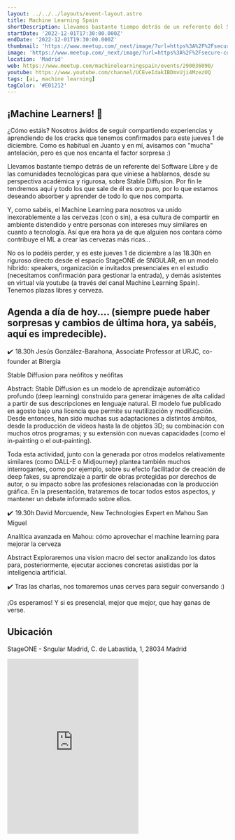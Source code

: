 ```yaml
---
layout: ../../../layouts/event-layout.astro
title: Machine Learning Spain
shortDescription: Llevamos bastante tiempo detrás de un referente del Software Libre y de las comunidades tecnológicas para que viniese a hablarnos, desde su perspectiva académica y rigurosa, sobre Stable Diffusion.
startDate: '2022-12-01T17:30:00.000Z'
endDate: '2022-12-01T19:30:00.000Z'
thumbnail: 'https://www.meetup.com/_next/image/?url=https%3A%2F%2Fsecure-content.meetupstatic.com%2Fimages%2Fclassic-events%2F502062597%2F676x380.webp&w=3840&q=75'
image: 'https://www.meetup.com/_next/image/?url=https%3A%2F%2Fsecure-content.meetupstatic.com%2Fimages%2Fclassic-events%2F502062597%2F676x380.webp&w=3840&q=75'
location: 'Madrid'
web: https://www.meetup.com/machinelearningspain/events/290036090/
youtube: https://www.youtube.com/channel/UCEveIdakIBDmvUji4MzezUQ
tags: [ai, machine learning]
tagColor: '#E01212'
---
```


## ¡Machine Learners! 👋 

¿Cómo estáis? Nosotros ávidos de seguir compartiendo experiencias y aprendiendo de los cracks que tenemos confirmados para este jueves 1 de diciembre. Como es habitual en Juanto y en mí, avisamos con "mucha" antelación, pero es que nos encanta el factor sorpresa :)

Llevamos bastante tiempo detrás de un referente del Software Libre y de las comunidades tecnológicas para que viniese a hablarnos, desde su perspectiva académica y rigurosa, sobre Stable Diffusion. Por fin le tendremos aquí y todo los que sale de él es oro puro, por lo que estamos deseando absorber y aprender de todo lo que nos comparta.

Y, como sabéis, el Machine Learning para nosotros va unido inexorablemente a las cervezas (con o sin), a esa cultura de compartir en ambiente distendido y entre personas con intereses muy similares en cuanto a tecnología. Así que era hora ya de que alguien nos contara cómo contribuye el ML a crear las cervezas más ricas...

No os lo podéis perder, y es este jueves 1 de diciembre a las 18.30h en riguroso directo desde el espacio StageONE de SNGULAR, en un modelo híbrido: speakers, organización e invitados presenciales en el estudio (necesitamos confirmación para gestionar la entrada), y demás asistentes en virtual vía youtube (a través del canal Machine Learning Spain). Tenemos plazas libres y cerveza.

## Agenda a día de hoy.... (siempre puede haber sorpresas y cambios de última hora, ya sabéis, aquí es impredecible).

✔️  18.30h Jesús González-Barahona, Associate Professor at URJC, co-founder at Bitergia

Stable Diffusion para neófitos y neófitas

Abstract:
Stable Diffusion es un modelo de aprendizaje automático profundo (deep learning) construido para generar imágenes de alta calidad a partir de sus descripciones en lenguaje natural. El modelo fue publicado en agosto bajo una licencia que permite su reutilización y modificación. Desde entonces, han sido muchas sus adaptaciones a distintos ámbitos, desde la producción de videos hasta la de objetos 3D; su combinación con muchos otros programas; y su extensión con nuevas capacidades (como el in-painting o el out-painting).

Toda esta actividad, junto con la generada por otros modelos relativamente similares (como DALL-E o Midjourney) plantea también muchos interrogantes, como por ejemplo, sobre su efecto facilitador de creación de deep fakes, su aprendizaje a partir de obras protegidas por derechos de autor, o su impacto sobre las profesiones relacionadas con la producción gráfica. En la presentación, trataremos de tocar todos estos aspectos, y mantener un debate informado sobre ellos.

✔️  19.30h David Morcuende, New Technologies Expert en Mahou San Miguel

Analítica avanzada en Mahou: cómo aprovechar el machine learning para mejorar la cerveza

Abstract
Exploraremos una vision macro del sector analizando los datos para, posteriormente, ejecutar acciones concretas asistidas por la inteligencia artificial.

✔️ Tras las charlas, nos tomaremos unas cerves para seguir conversando :)

¡Os esperamos! Y si es presencial, mejor que mejor, que hay ganas de verse.


## Ubicación


StageONE - Sngular Madrid, C. de Labastida, 1, 28034 Madrid

<iframe className="w-full mt-4" height="400" src="https://www.google.com/maps/embed?pb=!1m18!1m12!1m3!1d5617.6225459252355!2d-3.6929326509157314!3d40.48815944069964!2m3!1f0!2f0!3f0!3m2!1i1024!2i768!4f13.1!3m3!1m2!1s0xd422967b7785e6f%3A0x6f5b70c9e3367ff4!2sSngular%20Madrid!5e0!3m2!1ses!2ses!4v1669873197934!5m2!1ses!2ses" style="border:0;" allowfullscreen="" loading="lazy" referrerpolicy="no-referrer-when-downgrade"></iframe>

